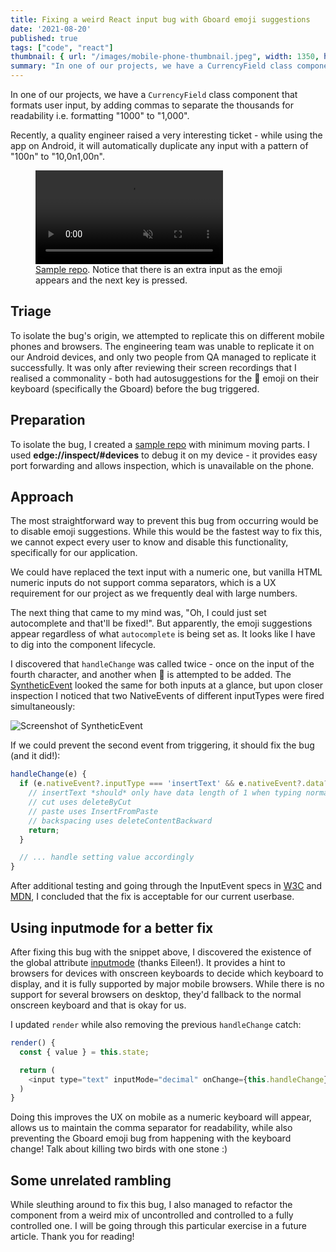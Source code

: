 ```yaml
---
title: Fixing a weird React input bug with Gboard emoji suggestions
date: '2021-08-20'
published: true
tags: ["code", "react"]
thumbnail: { url: "/images/mobile-phone-thumbnail.jpeg", width: 1350, height: 900 }
summary: "In one of our projects, we have a CurrencyField class component that formats user input, by adding commas to separate the thousands for readability."
---
```

In one of our projects, we have a `CurrencyField` class component that formats user input, by adding commas to separate the thousands for readability i.e. formatting "1000" to "1,000".

Recently, a quality engineer raised a very interesting ticket - while using the app on Android, it will automatically duplicate any input with a pattern of "100n" to "10,0n1,00n".

<figure>
  <video autoplay="true" muted loop>
    <source src="/videos/react-input-with-gboard-emoji-bug.mp4" />
  </video>
  <figcaption>
    <a href="https://github.com/causztic/react-testbed/tree/gboard-autocompletion-bug" rel='nofollow noreferrer noopener' target='_blank'>Sample repo</a>. Notice that there is an extra input as the emoji appears and the next key is pressed.
  </figcaption>
</figure>

## Triage

To isolate the bug's origin, we attempted to replicate this on different mobile phones and browsers. The engineering team was unable to replicate it on our Android devices, and only two people from QA managed to replicate it successfully. It was only after reviewing their screen recordings that I realised a commonality - both had autosuggestions for the 💯 emoji on their keyboard (specifically the Gboard) before the bug triggered.

## Preparation

To isolate the bug, I created a [sample repo](https://github.com/causztic/react-testbed/tree/gboard-autocompletion-bug) with minimum moving parts. I used **edge://inspect/#devices** to debug it on my device - it provides easy port forwarding and allows inspection, which is unavailable on the phone.

## Approach

The most straightforward way to prevent this bug from occurring would be to disable emoji suggestions. While this would be the fastest way to fix this, we cannot expect every user to know and disable this functionality, specifically for our application.

We could have replaced the text input with a numeric one, but vanilla HTML numeric inputs do not support comma separators, which is a UX requirement for our project as we frequently deal with large numbers.

The next thing that came to my mind was, "Oh, I could just set autocomplete and that'll be fixed!". But apparently, the emoji suggestions appear regardless of what `autocomplete` is being set as. It looks like I have to dig into the component lifecycle.

I discovered that `handleChange` was called twice - once on the input of the fourth character, and another when 💯 is attempted to be added. The [SyntheticEvent](https://reactjs.org/docs/events.html) looked the same for both inputs at a glance, but upon closer inspection I noticed that two NativeEvents of different inputTypes were fired simultaneously:

![Screenshot of SyntheticEvent](/images/react-input-with-gboard-emoji-bug.png)

If we could prevent the second event from triggering, it should fix the bug (and it did!):

```js
handleChange(e) {
  if (e.nativeEvent?.inputType === 'insertText' && e.nativeEvent?.data?.length > 1) {
    // insertText *should* only have data length of 1 when typing normally
    // cut uses deleteByCut
    // paste uses InsertFromPaste
    // backspacing uses deleteContentBackward
    return;
  }

  // ... handle setting value accordingly
}
```

After additional testing and going through the InputEvent specs in [W3C](https://www.w3.org/TR/input-events-1/) and [MDN](https://developer.mozilla.org/en-US/docs/Web/API/InputEvent/inputType), I concluded that the fix is acceptable for our current userbase.

## Using inputmode for a better fix

After fixing this bug with the snippet above, I discovered the existence of the global attribute [inputmode](https://developer.mozilla.org/en-US/docs/Web/HTML/Global_attributes/inputmode) (thanks Eileen!). It provides a hint to browsers for devices with onscreen keyboards to decide which keyboard to display, and it is fully supported by major mobile browsers. While there is no support for several browsers on desktop, they'd fallback to the normal onscreen keyboard and that is okay for us.

I updated `render` while also removing the previous `handleChange` catch:

```js
render() {
  const { value } = this.state;

  return (
    <input type="text" inputMode="decimal" onChange={this.handleChange} value={value} />
  )
}
```

Doing this improves the UX on mobile as a numeric keyboard will appear, allows us to maintain the comma separator for readability, while also preventing the Gboard emoji bug from happening with the keyboard change! Talk about killing two birds with one stone :)

## Some unrelated rambling

While sleuthing around to fix this bug, I also managed to refactor the component from a weird mix of uncontrolled and controlled to a fully controlled one. I will be going through this particular exercise in a future article. Thank you for reading!

